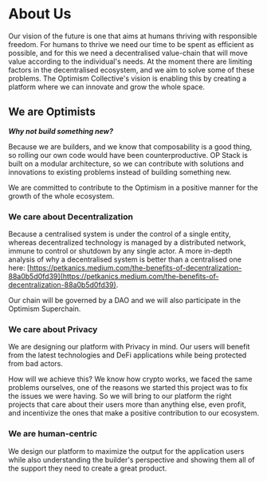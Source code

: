 # About Us

Our vision of the future is one that aims at humans thriving with responsible freedom. 
For humans to thrive we need our time to be spent as efficient as possible, and for this we need a decentralised value-chain that will move value according to the individual's needs.
At the moment there are limiting factors in the decentralised ecosystem, and we aim to solve some of these problems. 
The Optimism Collective's vision is enabling this by creating a platform where we can innovate and grow the whole space.

## We are Optimists

***Why not build something new?***

Because we are builders, and we know that composability is a good thing, so rolling our own code would have been counterproductive.
OP Stack is built on a modular architecture, so we can contribute with solutions and innovations to existing problems instead of building something new.

We are committed to contribute to the Optimism in a positive manner for the growth of the whole ecosystem.

### We care about Decentralization

Because a centralised system is under the control of a single entity, whereas decentralized technology is managed by a distributed network, immune to control or shutdown by any single actor. A more in-depth analysis of why a decentralised system is better than a centralised one here: [https://petkanics.medium.com/the-benefits-of-decentralization-88a0b5d0fd39](https://petkanics.medium.com/the-benefits-of-decentralization-88a0b5d0fd39).

Our chain will be governed by a DAO and we will also participate in the Optimism Superchain.

### We care about Privacy

We are designing our platform with Privacy in mind. Our users will benefit from the latest technologies and DeFi applications while being protected from bad actors.

How will we achieve this? We know how crypto works, we faced the same problems ourselves, one of the reasons we started this project was to fix the issues we were having. So we will bring to our platform the right projects that care about their users more than anything else, even profit, and incentivize the ones that make a positive contribution to our ecosystem.

### We are human-centric

We design our platform to maximize the output for the application users while also understanding the builder's perspective and showing them all of the support they need to create a great product.
